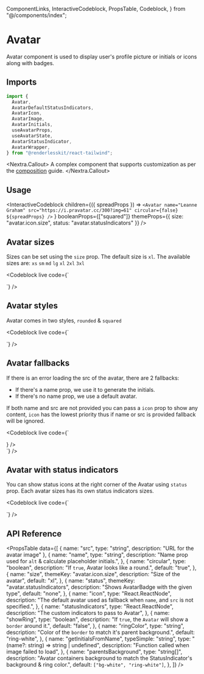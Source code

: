   ComponentLinks,
  InteractiveCodeblock,
  PropsTable,
  Codeblock,
} from "@/components/index";

# Avatar

Avatar component is used to display user's profile picture or initials or icons
along with badges.

<ComponentLinks github="avatar" theme="avatar" story="primitives-avatar" />

## Imports

```js
import {
  Avatar,
  AvatarDefaultStatusIndicators,
  AvatarIcon,
  AvatarImage,
  AvatarInitials,
  useAvatarProps,
  useAvatarState,
  AvatarStatusIndicator,
  AvatarWrapper,
} from "@renderlesskit/react-tailwind";
```

<Nextra.Callout>
  A complex component that supports customization as per the
  [composition](/docs/composition) guide.
</Nextra.Callout>

## Usage

<InteractiveCodeblock
  children={({ spreadProps }) =>
    `<Avatar name="Leanne Graham" src="https://i.pravatar.cc/300?img=61" circular={false} ${spreadProps} />`
  }
  booleanProps={["squared"]}
  themeProps={{ size: "avatar.icon.size", status: "avatar.statusIndicators" }}
/>

## Avatar sizes

Sizes can be set using the `size` prop. The default size is `xl`. The available
sizes are: `xs` `sm` `md` `lg` `xl` `2xl` `3xl`

<Codeblock
  live
  code={`
<div className="flex space-x-2">
  <Avatar size="xs" name="Leanne Graham" src="https://i.pravatar.cc/300?img=1" />
  <Avatar size="sm" name="Ervin Howell" src="https://i.pravatar.cc/300?img=11" />
  <Avatar size="md" name="Clementine Bauch" src="https://i.pravatar.cc/300?img=21" />
  <Avatar size="lg" name="Patricia Lebsack" src="https://i.pravatar.cc/300?img=31" />
  <Avatar size="xl" name="Chelsey Dietrich" src="https://i.pravatar.cc/300?img=41" />
  <Avatar size="2xl" name="Dennis Schulist" src="https://i.pravatar.cc/300?img=51" />
  <Avatar size="3xl" name="Chris Evans" src="https://i.pravatar.cc/300?img=61" />
</div>
`}
/>

## Avatar styles

Avatar comes in two styles, `rounded` & `squared`

<Codeblock
  live
  code={`
<div className="flex space-x-2">
  <Avatar size="xl" name="Chelsey Dietrich" src="https://i.pravatar.cc/300?img=41" />
  <Avatar size="xl" name="Dennis Schulist" src="https://i.pravatar.cc/300?img=51" circular={false} />
</div>
`}
/>

## Avatar fallbacks

If there is an error loading the src of the avatar, there are 2 fallbacks:

- If there's a name prop, we use it to generate the initials.
- If there's no name prop, we use a default avatar.

If both name and src are not provided you can pass a `icon` prop to show any
content, `icon` has the lowest priority thus if name or src is provided fallback
will be ignored.

<Codeblock
  live
  code={`
<div className="flex space-x-2">
  <Avatar size="xl" name="Chelsey Dietrich" src="https://bit.ly/broken-link" />
  <Avatar size="xl" name="Dennis Schulist" src="https://bit.ly/broken-link" />
  <Avatar size="xl" src="https://bit.ly/broken-link" />
  <Avatar size="xl" icon={<InfoCircleIcon />} />
</div>
`}
/>

## Avatar with status indicators

You can show status icons at the right corner of the Avatar using `status` prop.
Each avatar sizes has its own status indicators sizes.

<Codeblock
  live
  code={`
<div className="flex space-x-2">
  <Avatar
    status="active"
    size="xl"
    name="Leanne Graham"
    src="https://i.pravatar.cc/300?img=1"
  />
  <Avatar
    status="sleep"
    size="xl"
    name="Ervin Howell"
    src="https://i.pravatar.cc/300?img=11"
  />
  <Avatar
    status="away"
    size="xl"
    name="Clementine Bauch"
    src="https://i.pravatar.cc/300?img=21"
  />
  <Avatar
    status="typing"
    size="xl"
    name="Patricia Lebsack"
    src="https://i.pravatar.cc/300?img=31"
  />
  <Avatar status="org" size="xl" name="Chelsey Dietrich" src="https://i.pravatar.cc/300?img=41" />
</div>
`}
/>

## API Reference

<PropsTable
  data={[
    { name: "src", type: "string", description: "URL for the avatar image" },
    {
      name: "name",
      type: "string",
      description: "Name prop used for `alt` & calculate placeholder initials.",
    },
    {
      name: "circular",
      type: "boolean",
      description: "If `true`, Avatar looks like a round.",
      default: "true",
    },
    {
      name: "size",
      themeKey: "avatar.icon.size",
      description: "Size of the avatar",
      default: "xl",
    },
    {
      name: "status",
      themeKey: "avatar.statusIndicators",
      description: "Shows AvatarBadge with the given type",
      default: "none",
    },
    {
      name: "icon",
      type: "React.ReactNode",
      description:
        "The default avatar used as fallback when `name`, and `src` is not specified.",
    },
    {
      name: "statusIndicators",
      type: "React.ReactNode",
      description: "The custom indicators to pass to Avatar",
    },
    {
      name: "showRing",
      type: "boolean",
      description: "If `true`, the `Avatar` will show a `border` around it.",
      default: "false",
    },
    {
      name: "ringColor",
      type: "string",
      description: "Color of the `border` to match it's parent background.",
      default: "ring-white",
    },
    {
      name: "getInitialsFromName",
      typeSimple: "string",
      type: "(name?: string) => string | undefined",
      description: "Function called when image failed to load",
    },
    {
      name: "parentsBackground",
      type: "string[]",
      description:
        "Avatar containers background to match the StatusIndicator's background & ring color.",
      default: `["bg-white", "ring-white"]`,
    },
  ]}
/>
